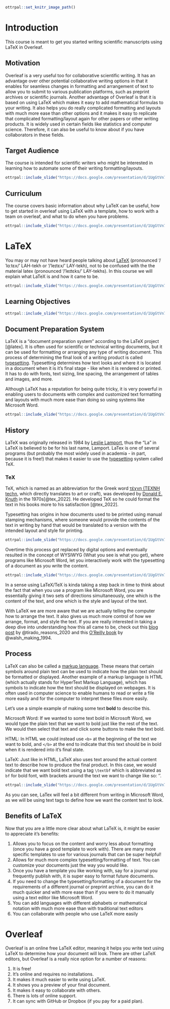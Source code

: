 
```r
ottrpal::set_knitr_image_path()
```

# Introduction

This course is meant to get you started writing scientific manuscripts using LaTeX in Overleaf.

## Motivation

Overleaf is a very useful too for collaborative scientific writing. It has an advantage over other potential collaborative writing options in that it enables for seamless changes in formatting and arrangement of text to allow you to submit to various publication platforms, such as preprint archives or scientific journals. Another advantage of Overleaf is that it is based on using LaTeX which makes it easy to add mathematical formulas to your writing. It also helps you do really complicated formatting and layouts with much more ease than other options and it makes it easy to replicate that complicated formatting/layout again for other papers or other writing products. It is widely used in certain fields like statistics and computer science. Therefore, it can also be useful to know about if you have collaborators in these fields.

## Target Audience  

The course is intended for scientific writers who might be interested in learning how to automate some of their writing formatting/layouts.


```r
ottrpal::include_slide("https://docs.google.com/presentation/d/1UgGtVn7RsqdQ4pJxDk_dueSyREHcH-uWTNAT27E2mG8/edit#slide=id.g1bb9ca840c8_0_164")
```


## Curriculum  

The course covers basic information about why LaTeX can be useful, how to get started in overleaf using LaTeX with a template, how to work with a team on overleaf, and what to do when you have problems. 

```r
ottrpal::include_slide("https://docs.google.com/presentation/d/1UgGtVn7RsqdQ4pJxDk_dueSyREHcH-uWTNAT27E2mG8/edit#slide=id.g1bb9ca840c8_0_196")
```


# LaTeX

You may or may not have heard people talking about [LaTeX](https://www.latex-project.org/about/) (pronounced '/ˈlɑːtɛx/' LAH-tekh or '/ˈleɪtɛx/' LAY-tekh), not to be confused with the the material latex (pronounced '/ˈleɪtɛks/' LAY-tekhs). In this course we will explain what LaTeX is and how it came to be.


```r
ottrpal::include_slide("https://docs.google.com/presentation/d/1UgGtVn7RsqdQ4pJxDk_dueSyREHcH-uWTNAT27E2mG8/edit#slide=id.g1be15cb26d3_0_0")
```

## Learning Objectives

```r
ottrpal::include_slide("https://docs.google.com/presentation/d/1UgGtVn7RsqdQ4pJxDk_dueSyREHcH-uWTNAT27E2mG8/edit#slide=id.g1bb9ca840c8_0_360")
```

## Document Preparation System

LaTeX is a "document preparation system" according to the LaTeX project [@latex]. It is often used for scientific or technical writing documents, but it can be used for formatting or arranging any type of writing document. This process of determining the final look of a writing product is called [typesetting](https://en.wikipedia.org/wiki/Typesetting). Typesetting determines how text looks and where it is located in a document when it is it's final stage - like when it is rendered or printed. It has to do with fonts, text sizing, line spacing, the arrangement of tables and images, and more.

Although LaTeX has a reputation for being quite tricky, it is very powerful in enabling users to documents with complex and customized text formatting and layouts with much more ease than doing so using systems like Microsoft Word. 


```r
ottrpal::include_slide("https://docs.google.com/presentation/d/1UgGtVn7RsqdQ4pJxDk_dueSyREHcH-uWTNAT27E2mG8/edit#slide=id.g1be15cb26d3_0_18")
```
 



## History

LaTeX was originally released in 1984 by [Leslie Lamport](https://en.wikipedia.org/wiki/Leslie_Lamport), thus the "La" in LaTeX is believed to be for his last name, Lamport. LaTex is one of several programs (but probably the most widely used in academia - in part, because it is free!) that makes it easier to use the [typesetting](https://en.wikipedia.org/wiki/Typesetting) system called TeX.

### TeX

TeX, which is named as an abbreviation for the Greek word [τέχνη (ΤΕΧΝΗ techn](https://en.wikipedia.org/wiki/Techne), which directly translates to art or craft), was developed by [Donald E. Knuth](https://en.wikipedia.org/wiki/Donald_E._Knuth) in the 1970s[@tex_2022]. He developed TeX so he could format the text in his books more to his satisfaction [@tex_2022]. 

Typesetting has origins in how documents used to be printed using manual stamping mechanisms, where someone would provide the contents of the text in writing by hand that would be translated to a version with the intended layout and style for printing.


```r
ottrpal::include_slide("https://docs.google.com/presentation/d/1UgGtVn7RsqdQ4pJxDk_dueSyREHcH-uWTNAT27E2mG8/edit#slide=id.g1be15cb26d3_0_45")
```


Overtime this process got replaced by digital options and eventually resulted in the concept of WYSIWYG (What you see is what you get), where programs like Microsoft Word, let you interactively work with the typesetting of a document as you write the content. 


```r
ottrpal::include_slide("https://docs.google.com/presentation/d/1UgGtVn7RsqdQ4pJxDk_dueSyREHcH-uWTNAT27E2mG8/edit#slide=id.g1be15cb26d3_0_67")
```


In a sense using LaTeX/TeX is kinda taking a step back in time to think about the fact that when you use a program like Microsoft Word, you are essentially giving it two sets of directions simultaneously, one which is the content of the text, and one which is the style and layout of the text. 

With LaTeX we are more aware that we are actually telling the computer how to arrange the text. It also gives us much more control of how we arrange, format, and style the text. If you are really interested in taking a deep dive into understanding how this all came to be, check out this [blog post](https://towardsdatascience.com/why-should-you-learn-latex-or-at-least-give-it-a-try-8d0f3218b8e) by @tirado_reasons_2020 and this [O'Reilly book](https://www.oreilly.com/library/view/making-tex-work/1565920511/) by @walsh_making_1994.

## Process

LaTeX can also be called a [markup language](https://en.wikipedia.org/wiki/Markup_language). These means that certain symbols around plain text can be used to indicate how the plain text should be formatted or displayed. Another example of a markup language is HTML (which actually stands for HyperText Markup Language), which has symbols to indicate how the text should be displayed on webpages. It is often used in computer science to enable humans to read or write a file more easily and for the computer to interpret these files more easily. 

Let's use a simple example of making some text **bold** to describe this. 

Microsoft Word:
If we wanted to some text bold in Microsoft Word, we would type the plain text that we want to bold just like the rest of the text. We would then select that text and click some buttons to make the text bold. 

HTML:
In HTML we could instead use `<b>` at the beginning of the text we want to bold, and `</b>` at the end to indicate that this text should be in bold when it is rendered into it's final state. 

LaTeX:
Just like in HTML, LaTeX also uses text around the actual content text to describe how to produce the final product. In this case, we would indicate that we want bold text using a tag `\textbf` which is abbreviated as `bf` for bold font, with brackets around the text we want to change like so: '\textbf{bold text}'.

```r
ottrpal::include_slide("https://docs.google.com/presentation/d/1UgGtVn7RsqdQ4pJxDk_dueSyREHcH-uWTNAT27E2mG8/edit#slide=id.g1babf2134b3_0_153")
```
As you can see, LaTex will feel a bit different from writing in Microsoft Word, as we will be using text tags to define how we want the content text to look.

## Benefits of LaTeX

Now that you are a little more clear about what LaTeX is, it might be easier to appreciate it's benefits:

1) Allows you to focus on the content and worry less about formatting (once you have a good template to work with). There are many more specific templates to use for various journals that can be super helpful!
2) Allows for much more complex typesetting/formatting of text. You can customize your documents just the way you would like.
3) Once you have a template you like working with, say for a journal you frequently publish with, it is super easy to format future documents.
4) If you need to change the typesetting/formatting of a document for the requirements of a different journal or preprint archive, you can do it much quicker and with more ease than if you were to do it manually using a text editor like Microsoft Word. 
5) You can add languages with different alphabets or mathematical notation with much more ease than with traditional text editors
6) You can collaborate with people who use LaTeX more easily

# Overleaf

Overleaf is an online free LaTeX editor, meaning it helps you write text using LaTeX to determine how your document will look. There are other LaTeX editors, but Overleaf is a really nice option for a number of reasons:
 
1) It is free! 
1) It's online and requires no installations.
1) It makes it much easier to write using LaTeX.
1) It shows you a preview of your final document.
1) It makes it easy to collaborate with others.
1) There is lots of online support.
1) It can sync with GitHub or Dropbox (if you pay for a paid plan).





